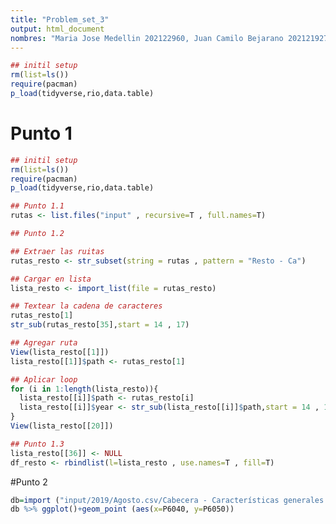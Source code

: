 ```yaml
---
title: "Problem_set_3" 
output: html_document
nombres: "Maria Jose Medellin 202122960, Juan Camilo Bejarano 202121927, Rafael Sanchez 202123676"
---
```



```r
## initil setup
rm(list=ls())
require(pacman)
p_load(tidyverse,rio,data.table)
```

# Punto 1
```r
## initil setup
rm(list=ls())
require(pacman)
p_load(tidyverse,rio,data.table)

## Punto 1.1
rutas <- list.files("input" , recursive=T , full.names=T)

## Punto 1.2 

## Extraer las ruitas
rutas_resto <- str_subset(string = rutas , pattern = "Resto - Ca")

## Cargar en lista
lista_resto <- import_list(file = rutas_resto)

## Textear la cadena de caracteres 
rutas_resto[1]
str_sub(rutas_resto[35],start = 14 , 17)

## Agregar ruta
View(lista_resto[[1]])
lista_resto[[1]]$path <- rutas_resto[1]

## Aplicar loop  
for (i in 1:length(lista_resto)){
  lista_resto[[i]]$path <- rutas_resto[i]  
  lista_resto[[i]]$year <- str_sub(lista_resto[[i]]$path,start = 14 , 17)
}
View(lista_resto[[20]])

## Punto 1.3
lista_resto[[36]] <- NULL
df_resto <- rbindlist(l=lista_resto , use.names=T , fill=T)
```


#Punto 2
```r
db=import ("input/2019/Agosto.csv/Cabecera - Características generales (Personas).csv")
db %>% ggplot()+geom_point (aes(x=P6040, y=P6050))
```




